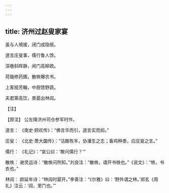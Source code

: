```yaml
---
---
---
```

title: 济州过赵叟家宴
---




虽与人境接，闭门成隐居。

道言庄叟事，儒行鲁人馀。

深巷斜晖静，闲门高柳疏。

荷锄修药圃，散帙曝农书。

上客揺芳翰，中厨馈野蔬。

夫君第高饮，景晏出林闾。

【注】

【原注】 公左降济州司仓参军时作。

道言： 《南史·顾欢传》：“佛言华而引，道言实而抑。”

庄叟： 《北史·萧大圜传》：“沽酪牧羊，协潘生之志；畜鸡种黍，应庄叟之言。”

儒行： 《礼记》：“哀公曰：‘敢问儒行？’”

散帙： 谢灵运诗：“散帙问所知。”刘良注：“散帙，谓开书帙也。”《说文》：“帙，书衣也。”

林闾： 颜延年诗：“林闾时晏开。”李善注：“《尔雅》曰：‘野外谓之林。’郑玄《周礼》注云：‘闾，里门也。’”